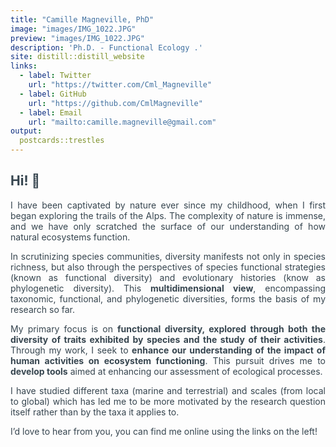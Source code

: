 ```yaml
---
title: "Camille Magneville, PhD"
image: "images/IMG_1022.JPG"
preview: "images/IMG_1022.JPG"
description: 'Ph.D. - Functional Ecology .'
site: distill::distill_website
links:
  - label: Twitter
    url: "https://twitter.com/Cml_Magneville"
  - label: GitHub
    url: "https://github.com/CmlMagneville"
  - label: Email
    url: "mailto:camille.magneville@gmail.com"
output:
  postcards::trestles
---
```


<style>
body {
text-align: justify ;
color: #36454F}
</style>

## Hi! <span class="wave">👋</span>

I have been captivated by nature ever since my childhood, when I first began 
exploring the trails of the Alps. The complexity of nature is immense, and we 
have only scratched the surface of our understanding of how natural ecosystems function.

In scrutinizing species communities, diversity manifests not only in species richness, but also through the perspectives of species functional strategies (known as functional diversity) and evolutionary histories (know as phylogenetic diversity). This **multidimensional view**, encompassing taxonomic, functional, and phylogenetic diversities, forms the basis of my research so far.

My primary focus is on **functional diversity, explored through both the diversity of traits exhibited by species and the study of their activities**. Through my work, I seek to **enhance our understanding of the impact of human activities on ecosystem functioning**. This pursuit drives me to **develop tools** aimed at enhancing our assessment of ecological processes.

I have studied different taxa (marine and terrestrial) and scales (from local to global) which has led me to be more motivated 
by the research question itself rather than by the taxa it applies to. 

I’d love to hear from you, you can find me online using the links on the left!
